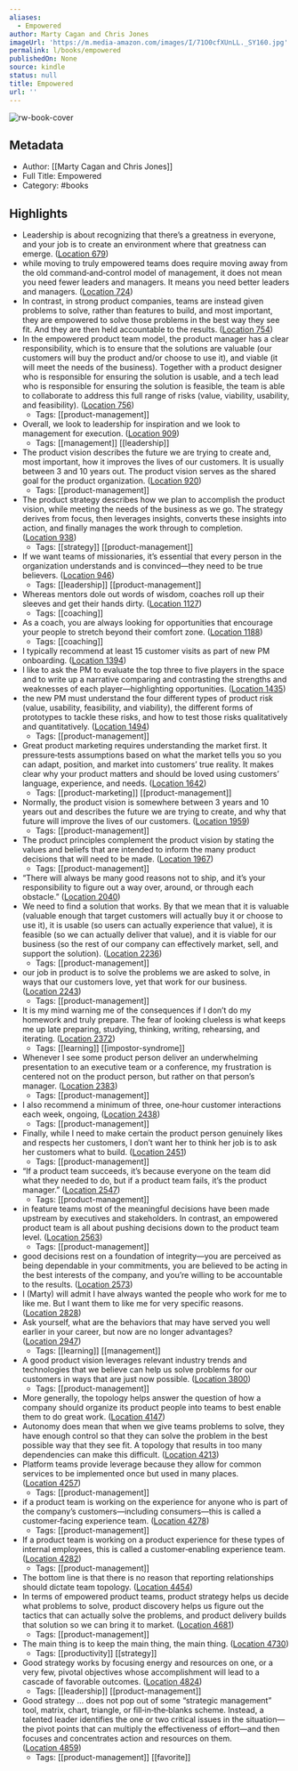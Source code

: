```yaml
---
aliases:
  - Empowered
author: Marty Cagan and Chris Jones
imageUrl: 'https://m.media-amazon.com/images/I/71O0cfXUnLL._SY160.jpg'
permalink: l/books/empowered
publishedOn: None
source: kindle
status: null
title: Empowered
url: ''
---
```

![rw-book-cover](https://m.media-amazon.com/images/I/71O0cfXUnLL._SY160.jpg)

## Metadata

- Author: [[Marty Cagan and Chris Jones]]
- Full Title: Empowered
- Category: #books

## Highlights

- Leadership is about recognizing that there’s a greatness in everyone, and your job is to create an environment where that greatness can emerge. ([Location 679](https://readwise.io/to_kindle?action=open&asin=B08LPKRD5L&location=679))
- while moving to truly empowered teams does require moving away from the old command‐and‐control model of management, it does not mean you need fewer leaders and managers. It means you need better leaders and managers. ([Location 724](https://readwise.io/to_kindle?action=open&asin=B08LPKRD5L&location=724))
- In contrast, in strong product companies, teams are instead given problems to solve, rather than features to build, and most important, they are empowered to solve those problems in the best way they see fit. And they are then held accountable to the results. ([Location 754](https://readwise.io/to_kindle?action=open&asin=B08LPKRD5L&location=754))
- In the empowered product team model, the product manager has a clear responsibility, which is to ensure that the solutions are valuable (our customers will buy the product and/or choose to use it), and viable (it will meet the needs of the business). Together with a product designer who is responsible for ensuring the solution is usable, and a tech lead who is responsible for ensuring the solution is feasible, the team is able to collaborate to address this full range of risks (value, viability, usability, and feasibility). ([Location 756](https://readwise.io/to_kindle?action=open&asin=B08LPKRD5L&location=756))
    - Tags: [[product-management]]
- Overall, we look to leadership for inspiration and we look to management for execution. ([Location 909](https://readwise.io/to_kindle?action=open&asin=B08LPKRD5L&location=909))
    - Tags: [[management]] [[leadership]]
- The product vision describes the future we are trying to create and, most important, how it improves the lives of our customers. It is usually between 3 and 10 years out. The product vision serves as the shared goal for the product organization. ([Location 920](https://readwise.io/to_kindle?action=open&asin=B08LPKRD5L&location=920))
    - Tags: [[product-management]]
- The product strategy describes how we plan to accomplish the product vision, while meeting the needs of the business as we go. The strategy derives from focus, then leverages insights, converts these insights into action, and finally manages the work through to completion. ([Location 938](https://readwise.io/to_kindle?action=open&asin=B08LPKRD5L&location=938))
    - Tags: [[strategy]] [[product-management]]
- If we want teams of missionaries, it’s essential that every person in the organization understands and is convinced—they need to be true believers. ([Location 946](https://readwise.io/to_kindle?action=open&asin=B08LPKRD5L&location=946))
    - Tags: [[leadership]] [[product-management]]
- Whereas mentors dole out words of wisdom, coaches roll up their sleeves and get their hands dirty. ([Location 1127](https://readwise.io/to_kindle?action=open&asin=B08LPKRD5L&location=1127))
    - Tags: [[coaching]]
- As a coach, you are always looking for opportunities that encourage your people to stretch beyond their comfort zone. ([Location 1188](https://readwise.io/to_kindle?action=open&asin=B08LPKRD5L&location=1188))
    - Tags: [[coaching]]
- I typically recommend at least 15 customer visits as part of new PM onboarding. ([Location 1394](https://readwise.io/to_kindle?action=open&asin=B08LPKRD5L&location=1394))
- I like to ask the PM to evaluate the top three to five players in the space and to write up a narrative comparing and contrasting the strengths and weaknesses of each player—highlighting opportunities. ([Location 1435](https://readwise.io/to_kindle?action=open&asin=B08LPKRD5L&location=1435))
- the new PM must understand the four different types of product risk (value, usability, feasibility, and viability), the different forms of prototypes to tackle these risks, and how to test those risks qualitatively and quantitatively. ([Location 1494](https://readwise.io/to_kindle?action=open&asin=B08LPKRD5L&location=1494))
    - Tags: [[product-management]]
- Great product marketing requires understanding the market first. It pressure‐tests assumptions based on what the market tells you so you can adapt, position, and market into customers’ true reality. It makes clear why your product matters and should be loved using customers’ language, experience, and needs. ([Location 1642](https://readwise.io/to_kindle?action=open&asin=B08LPKRD5L&location=1642))
    - Tags: [[product-marketing]] [[product-management]]
- Normally, the product vision is somewhere between 3 years and 10 years out and describes the future we are trying to create, and why that future will improve the lives of our customers. ([Location 1959](https://readwise.io/to_kindle?action=open&asin=B08LPKRD5L&location=1959))
    - Tags: [[product-management]]
- The product principles complement the product vision by stating the values and beliefs that are intended to inform the many product decisions that will need to be made. ([Location 1967](https://readwise.io/to_kindle?action=open&asin=B08LPKRD5L&location=1967))
    - Tags: [[product-management]]
- “There will always be many good reasons not to ship, and it’s your responsibility to figure out a way over, around, or through each obstacle.” ([Location 2040](https://readwise.io/to_kindle?action=open&asin=B08LPKRD5L&location=2040))
- We need to find a solution that works. By that we mean that it is valuable (valuable enough that target customers will actually buy it or choose to use it), it is usable (so users can actually experience that value), it is feasible (so we can actually deliver that value), and it is viable for our business (so the rest of our company can effectively market, sell, and support the solution). ([Location 2236](https://readwise.io/to_kindle?action=open&asin=B08LPKRD5L&location=2236))
    - Tags: [[product-management]]
- our job in product is to solve the problems we are asked to solve, in ways that our customers love, yet that work for our business. ([Location 2243](https://readwise.io/to_kindle?action=open&asin=B08LPKRD5L&location=2243))
    - Tags: [[product-management]]
- It is my mind warning me of the consequences if I don’t do my homework and truly prepare. The fear of looking clueless is what keeps me up late preparing, studying, thinking, writing, rehearsing, and iterating. ([Location 2372](https://readwise.io/to_kindle?action=open&asin=B08LPKRD5L&location=2372))
    - Tags: [[learning]] [[impostor-syndrome]]
- Whenever I see some product person deliver an underwhelming presentation to an executive team or a conference, my frustration is centered not on the product person, but rather on that person’s manager. ([Location 2383](https://readwise.io/to_kindle?action=open&asin=B08LPKRD5L&location=2383))
    - Tags: [[product-management]]
- I also recommend a minimum of three, one‐hour customer interactions each week, ongoing, ([Location 2438](https://readwise.io/to_kindle?action=open&asin=B08LPKRD5L&location=2438))
    - Tags: [[product-management]]
- Finally, while I need to make certain the product person genuinely likes and respects her customers, I don’t want her to think her job is to ask her customers what to build. ([Location 2451](https://readwise.io/to_kindle?action=open&asin=B08LPKRD5L&location=2451))
    - Tags: [[product-management]]
- “If a product team succeeds, it’s because everyone on the team did what they needed to do, but if a product team fails, it’s the product manager.” ([Location 2547](https://readwise.io/to_kindle?action=open&asin=B08LPKRD5L&location=2547))
    - Tags: [[product-management]]
- in feature teams most of the meaningful decisions have been made upstream by executives and stakeholders. In contrast, an empowered product team is all about pushing decisions down to the product team level. ([Location 2563](https://readwise.io/to_kindle?action=open&asin=B08LPKRD5L&location=2563))
    - Tags: [[product-management]]
- good decisions rest on a foundation of integrity—you are perceived as being dependable in your commitments, you are believed to be acting in the best interests of the company, and you’re willing to be accountable to the results. ([Location 2573](https://readwise.io/to_kindle?action=open&asin=B08LPKRD5L&location=2573))
- I (Marty) will admit I have always wanted the people who work for me to like me. But I want them to like me for very specific reasons. ([Location 2828](https://readwise.io/to_kindle?action=open&asin=B08LPKRD5L&location=2828))
- Ask yourself, what are the behaviors that may have served you well earlier in your career, but now are no longer advantages? ([Location 2947](https://readwise.io/to_kindle?action=open&asin=B08LPKRD5L&location=2947))
    - Tags: [[learning]] [[management]]
- A good product vision leverages relevant industry trends and technologies that we believe can help us solve problems for our customers in ways that are just now possible. ([Location 3800](https://readwise.io/to_kindle?action=open&asin=B08LPKRD5L&location=3800))
    - Tags: [[product-management]]
- More generally, the topology helps answer the question of how a company should organize its product people into teams to best enable them to do great work. ([Location 4147](https://readwise.io/to_kindle?action=open&asin=B08LPKRD5L&location=4147))
- Autonomy does mean that when we give teams problems to solve, they have enough control so that they can solve the problem in the best possible way that they see fit. A topology that results in too many dependencies can make this difficult. ([Location 4213](https://readwise.io/to_kindle?action=open&asin=B08LPKRD5L&location=4213))
- Platform teams provide leverage because they allow for common services to be implemented once but used in many places. ([Location 4257](https://readwise.io/to_kindle?action=open&asin=B08LPKRD5L&location=4257))
    - Tags: [[product-management]]
- if a product team is working on the experience for anyone who is part of the company’s customers—including consumers—this is called a customer‐facing experience team. ([Location 4278](https://readwise.io/to_kindle?action=open&asin=B08LPKRD5L&location=4278))
    - Tags: [[product-management]]
- If a product team is working on a product experience for these types of internal employees, this is called a customer‐enabling experience team. ([Location 4282](https://readwise.io/to_kindle?action=open&asin=B08LPKRD5L&location=4282))
    - Tags: [[product-management]]
- The bottom line is that there is no reason that reporting relationships should dictate team topology. ([Location 4454](https://readwise.io/to_kindle?action=open&asin=B08LPKRD5L&location=4454))
- In terms of empowered product teams, product strategy helps us decide what problems to solve, product discovery helps us figure out the tactics that can actually solve the problems, and product delivery builds that solution so we can bring it to market. ([Location 4681](https://readwise.io/to_kindle?action=open&asin=B08LPKRD5L&location=4681))
    - Tags: [[product-management]]
- The main thing is to keep the main thing, the main thing. ([Location 4730](https://readwise.io/to_kindle?action=open&asin=B08LPKRD5L&location=4730))
    - Tags: [[productivity]] [[strategy]]
- Good strategy works by focusing energy and resources on one, or a very few, pivotal objectives whose accomplishment will lead to a cascade of favorable outcomes. ([Location 4824](https://readwise.io/to_kindle?action=open&asin=B08LPKRD5L&location=4824))
    - Tags: [[leadership]] [[product-management]]
- Good strategy … does not pop out of some “strategic management” tool, matrix, chart, triangle, or fill‐in‐the‐blanks scheme. Instead, a talented leader identifies the one or two critical issues in the situation—the pivot points that can multiply the effectiveness of effort—and then focuses and concentrates action and resources on them. ([Location 4859](https://readwise.io/to_kindle?action=open&asin=B08LPKRD5L&location=4859))
    - Tags: [[product-management]] [[favorite]]
